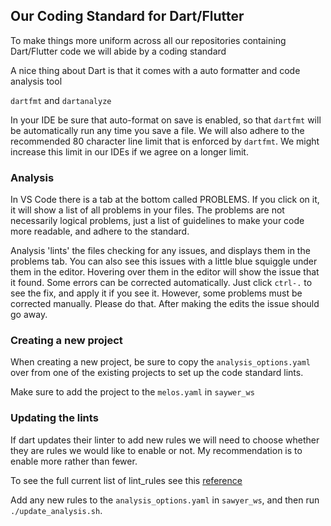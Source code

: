 ## Our Coding Standard for Dart/Flutter

To make things more uniform across all our repositories containing Dart/Flutter code we will abide by a coding standard

A nice thing about Dart is that it comes with a auto formatter and code analysis tool

`dartfmt` and `dartanalyze`

In your IDE be sure that auto-format on save is enabled, so that `dartfmt` will be automatically run any time you save a file.
We will also adhere to the recommended 80 character line limit that is enforced by `dartfmt`. We might increase this limit in our IDEs if we agree on a longer limit.

### Analysis
In VS Code there is a tab at the bottom called PROBLEMS. If you click on it, it will show a list of all problems in your files. 
The problems are not necessarily logical problems, just a list of guidelines to make your code more readable, and adhere to the standard. 

Analysis 'lints' the files checking for any issues, and displays them in the problems tab. You can also see this issues with a little blue squiggle under them in the editor. 
Hovering over them in the editor will show the issue that it found. Some errors can be corrected automatically. Just click `ctrl-.` to see the fix, and apply it if you see it. 
However, some problems must be corrected manually. Please do that. After making the edits the issue should go away.

### Creating a new project
When creating a new project, be sure to copy the `analysis_options.yaml` over from one of the existing projects to set up the code standard lints.

Make sure to add the project to the `melos.yaml` in `saywer_ws`

### Updating the lints
If dart updates their linter to add new rules we will need to choose whether they are rules we would like to enable or not.
My recommendation is to enable more rather than fewer.

To see the full current list of lint_rules see this [reference](https://dart-lang.github.io/linter/lints/options/options.html)

Add any new rules to the `analysis_options.yaml` in `sawyer_ws`, and then run `./update_analysis.sh`.